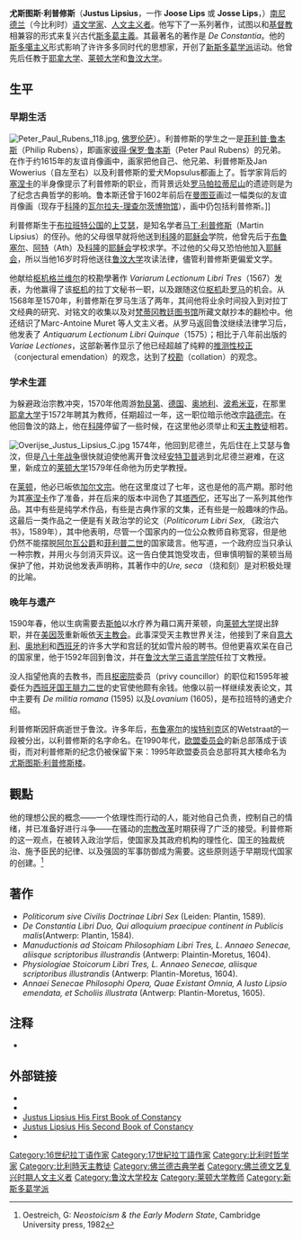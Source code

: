 {{Infobox writer 
|name      = 尤斯图斯·利普修斯
|image     = Justus Lipsius - Imagines philologorum.jpg
|caption   = 尤斯图斯·利普修斯像
|birth_date = 1547年10月18日
|birth_place= [[布拉班特公国|布拉班特公国]][[上艾瑟|上艾瑟]]
|death_date = 1606年3月23日
|death_place= [[鲁汶|鲁汶]]
|nationality = [[比利时|比利时]]
|occupation= [[语文学家|语文学家]]、[[人文主义者|人文主义者]]
|influences =
|influenced = [[菲利普·鲁本斯|菲利普·鲁本斯]]
}}
'''尤斯图斯·利普修斯'''（'''Justus Lipsius'''，一作 '''Joose Lips''' 或 '''Josse Lips'''，{{bd|1547年|10月18日|1606年|3月23日|catIdx=L}}）[[南尼德兰|南尼德兰]]（今比利时）[[语文学家|语文学家]]、[[人文主义者|人文主义者]]。他写下了一系列著作，试图以和[[基督教|基督教]]相兼容的形式来复兴古代[[斯多葛主義|斯多葛主義]]。其最著名的著作是 ''De Constantia''。他的[[斯多噶主义|斯多噶主义]]形式影响了许许多多同时代的思想家，开创了[[新斯多葛学派|新斯多葛学派]]运动。他曾先后任教于[[耶拿大学|耶拿大学]]、[[莱顿大学|莱顿大学]]和[[鲁汶大学|鲁汶大学]]。

==生平==
===早期生活===
[[Image:Peter_Paul_Rubens_118.jpg|thumb]], [[佛罗伦萨|佛罗伦萨]]）。利普修斯的学生之一是[[菲利普·鲁本斯|菲利普·鲁本斯]]（Philip Rubens），即画家[[彼得·保罗·鲁本斯|彼得·保罗·鲁本斯]]（Peter Paul Rubens）的兄弟。在作于约1615年的友谊肖像画中，画家把他自己、他兄弟、利普修斯及Jan Wowerius（自左至右）以及利普修斯的爱犬Mopsulus都画上了。哲学家背后的[[塞涅卡|塞涅卡]]的半身像提示了利普修斯的职业，而背景远处[[罗马|罗马]][[帕拉蒂尼山|帕拉蒂尼山]]的遗迹则是为了纪念古典哲学的影响。鲁本斯还曾于1602年前后在[[曼图亚|曼图亚]]画过一幅类似的友谊肖像画（现存于[[科隆|科隆]]的[[瓦尔拉夫-理查尔茨博物馆|瓦尔拉夫-理查尔茨博物馆]]），画中仍包括利普修斯。]]

利普修斯生于[[布拉班特公国|布拉班特公国]]的[[上艾瑟|上艾瑟]]，是知名学者[[马丁·利普修斯|马丁·利普修斯]]（Martin Lipsius）的侄孙。他的父母很早就将他送到[[科隆|科隆]]的[[耶稣会|耶稣会]]学院，他曾先后于[[布鲁塞尔|布鲁塞尔]]、[[阿特|阿特]]（Ath）及[[科隆|科隆]]的[[耶稣会|耶稣会]]学校求学。不过他的父母又恐怕他加入[[耶稣会|耶稣会]]，所以当他16岁时将他送往[[鲁汶大学|鲁汶大学]]攻读法律，儘管利普修斯更偏爱文学。

他献给[[枢机|枢机]][[安托万·裴何诺·德·格兰维尔|格兰维尔]]的校勘學著作 ''Variarum Lectionum Libri Tres''（1567）发表，为他赢得了该[[枢机|枢机]]的拉丁文秘书一职，以及跟随这位[[枢机|枢机]]赴[[罗马|罗马]]的机会。从1568年至1570年，利普修斯在罗马生活了两年，其间他将业余时间投入到对拉丁文经典的研究、对铭文的收集以及对[[梵蒂冈教廷图书馆|梵蒂冈教廷图书馆]]所藏文献抄本的翻检中。他还结识了Marc-Antoine Muret 等人文主义者。从罗马返回鲁汶继续法律学习后，他发表了 ''Antiquarum Lectionum Libri Quinque''（1575）；相比于八年前出版的 ''Variae Lectiones''，这部新著作显示了他已经超越了纯粹的[[推测性校正|推测性校正]]（conjectural emendation）的观念，达到了[[校勘|校勘]]（collation）的观念。

===学术生涯===
为躲避政治宗教冲突，1570年他周游[[勃艮第|勃艮第]]、[[德国|德国]]、[[奥地利|奥地利]]、[[波希米亚|波希米亚]]，在那里[[耶拿大学|耶拿大学]]于1572年聘其为教师，任期超过一年，这一职位暗示他改宗[[路德宗|路德宗]]。在他回鲁汶的路上，他在[[科隆|科隆]]停留了一些时候，在这里他必须举止和[[天主教徒|天主教徒]]相若。

[[File:Overijse_Justus_Lipsius_C.jpg|thumb]]
1574年，他回到尼德兰，先后住在上艾瑟与鲁汶，但是[[八十年战争|八十年战争]]很快就迫使他离开鲁汶经[[安特卫普|安特卫普]]逃到北尼德兰避难，在这里，新成立的[[莱顿大学|莱顿大学]]1579年任命他为历史学教授。

在[[莱顿|莱顿]]，他必已皈依[[加尔文宗|加尔文宗]]。他在这里度过了七年，这也是他的高产期。那时他为其[[卢修斯·安奈乌斯·塞涅卡|塞涅卡]]作了准备，并在后来的版本中润色了其[[普布利乌斯·科尔奈利乌斯·塔西佗|塔西佗]]，还写出了一系列其他作品。其中有些是纯学术作品，有些是古典作家的文集，还有些是一般趣味的作品。这最后一类作品之一便是有关政治学的论文（''Politicorum Libri Sex'', 《政治六书》，1589年），其中他表明，尽管一个国家内的一位公众教师自称宽容，但是他仍然不能摆脱[[阿尔瓦公爵|阿尔瓦公爵]]和[[菲利普二世_(西班牙)|菲利普二世]]的国家箴言。他写道，一个政府应当只承认一种宗教，并用火与剑消灭异议。这一告白使其饱受攻击，但审慎明智的莱顿当局保护了他，并劝说他发表声明称，其著作中的''Ure, seca'' （烧和刻）是对积极处理的比喻。

===晚年与遗产===
1590年春，他以生病需要去[[斯帕|斯帕]]以水疗养为藉口离开莱顿，向[[莱顿大学|莱顿大学]]提出辞职，并在[[美因茨|美因茨]]重新皈依[[天主教会|天主教会]]。此事深受天主教世界关注，他接到了来自[[意大利|意大利]]、[[奥地利|奥地利]]和[[西班牙|西班牙]]的许多大学和宫廷的犹如雪片般的聘书。但他更喜欢呆在自己的国家里，他于1592年回到鲁汶，并在[[鲁汶大学|鲁汶大学]][[三语言学院|三语言学院]]任拉丁文教授。

没人指望他真的去教书，而且[[枢密院|枢密院]]委员（privy councillor）的职位和1595年被委任为[[西班牙国王|西班牙国王]][[腓力二世_(西班牙)|腓力二世]]的史官使他颇有余钱。他像以前一样继续发表论文，其中主要有
''De militia romana'' (1595) 以及''Lovanium'' (1605)，是布拉班特的通史介绍。

利普修斯因肝病逝世于鲁汶。许多年后，[[布鲁塞尔|布鲁塞尔]]的[[埃特别克|埃特别克]]区的Wetstraat的一段被分出，以利普修斯的名字命名。在1990年代，[[欧盟委员会|欧盟委员会]]的新总部落成于该街，而对利普修斯的纪念仍被保留下来：1995年欧盟委员会总部将其大楼命名为[[尤斯图斯·利普修斯楼|尤斯图斯·利普修斯楼]]。

==觀點==
他的理想公民的概念——一个依理性而行动的人，能对他自己负责，控制自己的情绪，并已准备好进行斗争——在骚动的[[宗教改革|宗教改革]]时期获得了广泛的接受。利普修斯的这一观点，在被转入政治学后，使国家及其政府机构的理性化、国王的独裁统治、施予臣民的纪律、以及强固的军事防御成为需要。这些原则适于早期现代国家的创建。<ref>Oestreich, G: ''Neostoicism & the Early Modern State'', Cambridge University press, 1982</ref>

==著作==
* ''Politicorum sive Civilis Doctrinae Libri Sex'' (Leiden: Plantin, 1589).
* ''De Constantia Libri Duo, Qui alloquium praecipue continent in Publicis malis''(Antwerp: Plantin, 1584).
* ''Manuductionis ad Stoicam Philosophiam Libri Tres, L. Annaeo Senecae, aliisque scriptoribus illustrandis'' (Antwerp: Plaintin-Moretus, 1604).
* ''Physiologiae Stoicorum Libri Tres, L. Annaeo Senecae, aliisque scriptoribus illustrandis'' (Antwerp: Plantin-Moretus, 1604).
* ''Annaei Senecae Philosophi Opera, Quae Existant Omnia, A Iusto Lipsio emendata, et Scholiis illustrata'' (Antwerp: Plantin-Moretus, 1605).

<!-- 檔案不存在 [[Image:2006_Belgium_10_Lipsius_Justus_front.JPG|160px]]]] ，可從英文維基百科取得 -->
==注释==
<div class='references-small'>
<references/>
</div>

*{{1911|wstitle=Lipsius, Justus}}

==外部链接==
{{commons category|Justus Lipsius}}
*{{sep entry|justus-lipsius|Justus Lipsius|Jan Papy}}
*{{iep|lipsius|Justus Lipsius|John Sellars}}
*[http://www.wku.edu/~jan.garrett/lipsius1.htm Justus Lipsius His First Book of Constancy] {{Wayback|url=http://www.wku.edu/~jan.garrett/lipsius1.htm |date=20120207131036 }}
*[http://www.wku.edu/~jan.garrett/lipsius2.htm Justus Lipsius His Second Book of Constancy] {{Wayback|url=http://www.wku.edu/~jan.garrett/lipsius2.htm |date=20120207131045 }}
*{{CathEncy|wstitle=Justus Lipsius}}

{{Authority control}}

{{DEFAULTSORT:Lipsius, Justus}}
[[Category:16世纪拉丁语作家|Category:16世纪拉丁语作家]]
[[Category:17世紀拉丁語作家|Category:17世紀拉丁語作家]]
[[Category:比利时哲学家|Category:比利时哲学家]]
[[Category:比利時天主教徒|Category:比利時天主教徒]]
[[Category:佛兰德古典学者|Category:佛兰德古典学者]]
[[Category:佛兰德文艺复兴时期人文主义者|Category:佛兰德文艺复兴时期人文主义者]]
[[Category:鲁汶大学校友|Category:鲁汶大学校友]]
[[Category:莱顿大学教师|Category:莱顿大学教师]]
[[Category:新斯多葛学派|Category:新斯多葛学派]]